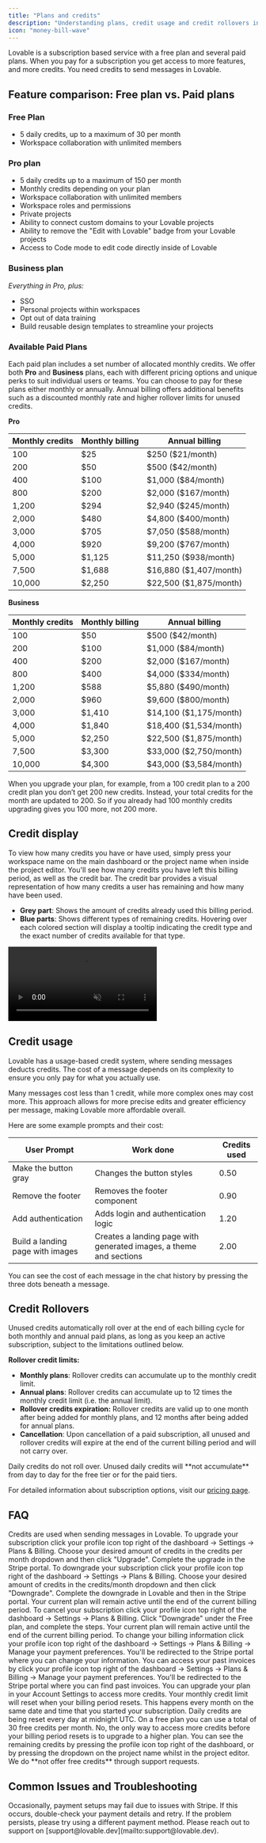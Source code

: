 ```yaml
---
title: "Plans and credits"
description: "Understanding plans, credit usage and credit rollovers in Lovable"
icon: "money-bill-wave"
---
```


Lovable is a subscription based service with a free plan and several paid plans. When you pay for a subscription you get access to more features, and more credits. You need credits to send messages in Lovable.

## Feature comparison: Free plan vs. Paid plans

### Free Plan

- 5 daily credits, up to a maximum of 30 per month
- Workspace collaboration with unlimited members

### Pro plan

- 5 daily credits up to a maximum of 150 per month
- Monthly credits depending on your plan
- Workspace collaboration with unlimited members
- Workspace roles and permissions
- Private projects
- Ability to connect custom domains to your Lovable projects
- Ability to remove the "Edit with Lovable" badge from your Lovable projects
- Access to Code mode to edit code directly inside of Lovable

### Business plan

_Everything in Pro, plus:_

- SSO
- Personal projects within workspaces
- Opt out of data training
- Build reusable design templates to streamline your projects

### Available Paid Plans

Each paid plan includes a set number of allocated monthly credits. We offer both **Pro** and **Business** plans, each with different pricing options and unique perks to suit individual users or teams. You can choose to pay for these plans either monthly or annually. Annual billing offers additional benefits such as a discounted monthly rate and higher rollover limits for unused credits.

**Pro**

| Monthly credits | Monthly billing | Annual billing           |
| --------------- | --------------- | ------------------------ |
| 100             | \$25            | \$250 (\$21/month)       |
| 200             | \$50            | \$500 (\$42/month)       |
| 400             | \$100           | \$1,000 (\$84/month)     |
| 800             | \$200           | \$2,000 (\$167/month)    |
| 1,200           | \$294           | \$2,940 (\$245/month)    |
| 2,000           | \$480           | \$4,800 (\$400/month)    |
| 3,000           | \$705           | \$7,050 (\$588/month)    |
| 4,000           | \$920           | \$9,200 (\$767/month)    |
| 5,000           | \$1,125         | \$11,250 (\$938/month)   |
| 7,500           | \$1,688         | \$16,880 (\$1,407/month) |
| 10,000          | \$2,250         | \$22,500 (\$1,875/month) |

**Business**

| Monthly credits | Monthly billing | Annual billing           |
| --------------- | --------------- | ------------------------ |
| 100             | \$50            | \$500 (\$42/month)       |
| 200             | \$100           | \$1,000 (\$84/month)     |
| 400             | \$200           | \$2,000 (\$167/month)    |
| 800             | \$400           | \$4,000 (\$334/month)    |
| 1,200           | \$588           | \$5,880 (\$490/month)    |
| 2,000           | \$960           | \$9,600 (\$800/month)    |
| 3,000           | \$1,410         | \$14,100 (\$1,175/month) |
| 4,000           | \$1,840         | \$18,400 (\$1,534/month) |
| 5,000           | \$2,250         | \$22,500 (\$1,875/month) |
| 7,500           | \$3,300         | \$33,000 (\$2,750/month) |
| 10,000          | \$4,300         | \$43,000 (\$3,584/month) |

<Note>
  When you upgrade your plan, for example, from a 100 credit plan to a 200 credit plan you don’t get 200 new credits.
  Instead, your total credits for the month are updated to 200. So if you already had 100 monthly credits upgrading gives you 100 more, not 200 more.
</Note>

## Credit display
To view how many credits you have or have used, simply press your workspace name on the main dashboard or the project name when inside the project editor. 
You'll see how many credits you have left this billing period, as well as the credit bar. 
The credit bar provides a visual representation of how many credits a user has remaining and how many have been used. 
- **Grey part**: Shows the amount of credits already used this billing period. 
- **Blue parts**: Shows different types of remaining credits. Hovering over each colored section will display a tooltip indicating the credit type and the exact number of credits available for that type.

<Frame>
  <video autoPlay loop muted playsInline className="w-full">
    <source src="/assets/introduction/videos/credit-bar.mp4" type="video/mp4" />
  </video>
</Frame>

## Credit usage

Lovable has a usage-based credit system, where sending messages deducts credits. 
The cost of a message depends on its complexity to ensure you only pay for what you actually use. 

Many messages cost less than 1 credit, while more complex ones may cost more. 
This approach allows for more precise edits and greater efficiency per message, making Lovable more affordable overall.

Here are some example prompts and their cost:

| User Prompt                        | Work done                                                         |  Credits used      |
| ---------------------------------- | ----------------------------------------------------------------- | ------------------ |
| Make the button gray               | Changes the button styles                                         | 0.50               |
| Remove the footer                  | Removes the footer component                                      | 0.90               |
| Add authentication                 | Adds login and authentication logic                               | 1.20               |
| Build a landing page with images   | Creates a landing page with generated images, a theme and sections| 2.00               |

<Card title="View credits used" img="/assets/introduction/images/view-credits-on-message-agent.png">
You can see the cost of each message in the chat history by pressing the three dots beneath a message.
</Card>

## Credit Rollovers

Unused credits automatically roll over at the end of each billing cycle for both monthly and annual paid plans, as long as you keep an active subscription, subject to the limitations outlined below.

**Rollover credit limits:**

- **Monthly plans**: Rollover credits can accumulate up to the monthly credit limit.
- **Annual plans**: Rollover credits can accumulate up to 12 times the monthly credit limit (i.e. the annual limit).
- **Rollover credits expiration:** Rollover credits are valid up to one month after being added for monthly plans, and 12 months after being added for annual plans.
- **Cancellation**: Upon cancellation of a paid subscription, all unused and rollover credits will expire at the end of the current billing period and will not carry over.

<Warning>
  Daily credits do not roll over. Unused daily credits will **not accumulate** from day to day for the free tier or for the paid tiers.
</Warning>

For detailed information about subscription options, visit our [pricing page](https://lovable.dev/pricing).

## FAQ

<AccordionGroup>
  <Accordion title="What is a credit?">
    Credits are used when sending messages in Lovable.
  </Accordion>
  <Accordion title="How can I upgrade my subscription?">
    To upgrade your subscription click your profile icon top right of the dashboard → Settings → Plans & Billing. Choose your desired amount of credits in the credits per month dropdown and then click "Upgrade". Complete the upgrade in the Stripe portal.
  </Accordion>
  <Accordion title="How can I downgrade my subscription?">
    To downgrade your subscription click your profile icon top right of the dashboard → Settings → Plans & Billing. Choose your desired amount of credits in the credits/month dropdown and then click "Downgrade". Complete the downgrade in Lovable and then in the Stripe portal. Your current plan will remain active until the end of the current billing period.
  </Accordion>
  <Accordion title="How can I cancel my subscription?">
    To cancel your subscription click your profile icon top right of the dashboard → Settings → Plans & Billing. Click "Downgrade" under the Free plan, and complete the steps. Your current plan will remain active until the end of the current billing period.
  </Accordion>
  <Accordion title="How can I change my billing information?">
    To change your billing information click your profile icon top right of the dashboard → Settings → Plans & Billing → Manage your payment preferences. You'll be redirected to the Stripe portal where you can change your information.
  </Accordion>
  <Accordion title="How do I download my invoices?">
    You can access your past invoices by click your profile icon top right of the dashboard → Settings → Plans & Billing → Manage your payment preferences. You'll be redirected to the Stripe portal where you can find past invoices.
  </Accordion>
  <Accordion title="How do I get more credits?">
    You can upgrade your plan in your Account Settings to access more credits.
  </Accordion>
  <Accordion title="When does my monthly credit limit reset?">
    Your monthly credit limit will reset when your billing period resets. This happens every month on the same date and time that you started your subscription.
  </Accordion>
  <Accordion title="When does the daily credit limit reset?">
    Daily credits are being reset every day at midnight UTC. On a free plan you can use a total of 30 free credits per month.
  </Accordion>
  <Accordion title="Can I buy a top-up of credits?">
    No, the only way to access more credits before your billing period resets is to upgrade to a higher plan.
  </Accordion>
  <Accordion title="How do I see the remaining credits in a workspace?">
    You can see the remaining credits by pressing the profile icon top right of the dashboard, or by pressing the dropdown on the project name whilst in the project editor.
  </Accordion>
  <Accordion title="Can I get free credits?">
    We do **not offer free credits** through support requests.
  </Accordion>
</AccordionGroup>

## Common Issues and Troubleshooting

<AccordionGroup>
  <Accordion title="I can't pay for my subscription. What should I do?">
    Occasionally, payment setups may fail due to issues with Stripe. If this occurs, double-check your payment details and retry. If the problem persists, please try using a different payment method.
  </Accordion>
  <Accordion title="I've paid but still don't have access to my plan. What should I do?">
    Please reach out to support on [support@lovable.dev](mailto:support@lovable.dev).
  </Accordion>
</AccordionGroup>
